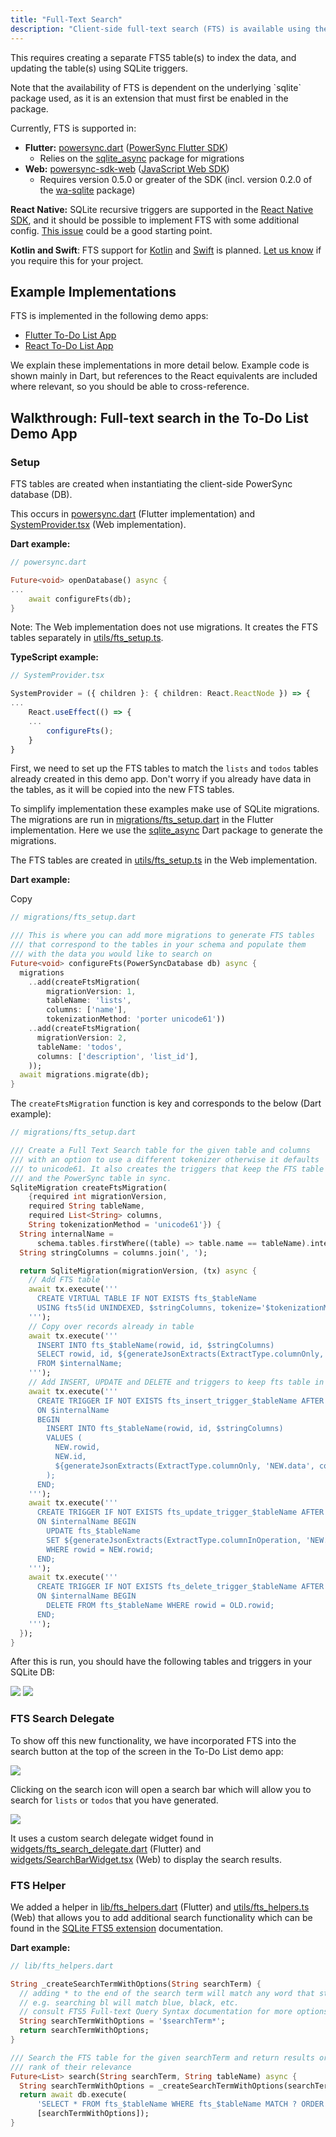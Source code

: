 ```yaml
---
title: "Full-Text Search"
description: "Client-side full-text search (FTS) is available using the [SQLite FTS5 extension](https://www.sqlite.org/fts5.html)."
---
```


This requires creating a separate FTS5 table(s) to index the data, and updating the table(s) using SQLite triggers.

<Note>
  Note that the availability of FTS is dependent on the underlying `sqlite` package used, as it is an extension that must first be enabled in the package.
</Note>

Currently, FTS is supported in:

* **Flutter:** [powersync.dart](https://github.com/powersync-ja/powersync.dart) ([PowerSync Flutter SDK](/client-sdk-references/flutter))
   * Relies on the [sqlite\_async](https://pub.dev/documentation/sqlite%5Fasync/latest/) package for migrations
* **Web:** [powersync-sdk-web](https://github.com/powersync-ja/powersync-js/blob/main/packages/web/README.md) ([JavaScript Web SDK](/client-sdk-references/javascript-web))
   * Requires version 0.5.0 or greater of the SDK (incl. version 0.2.0 of the [wa-sqlite](https://github.com/powersync-ja/wa-sqlite) package)

**React Native:** SQLite recursive triggers are supported in the [React Native SDK](/client-sdk-references/react-native-and-expo), and it should be possible to implement FTS with some additional config. [This issue](https://github.com/ospfranco/react-native-quick-sqlite/issues/37) could be a good starting point.

**Kotlin and Swift**: FTS support for [Kotlin](/client-sdk-references/kotlin-multiplatform) and [Swift](/client-sdk-references/swift) is planned. [Let us know](/resources/contact-us) if you require this for your project.

## Example Implementations

FTS is implemented in the following demo apps:

* [Flutter To-Do List App](https://github.com/powersync-ja/powersync.dart/tree/master/demos/supabase-todolist)
* [React To-Do List App](https://github.com/powersync-ja/powersync-js/tree/main/demos/react-supabase-todolist)

We explain these implementations in more detail below. Example code is shown mainly in Dart, but references to the React equivalents are included where relevant, so you should be able to cross-reference.

## Walkthrough: Full-text search in the To-Do List Demo App

### Setup

FTS tables are created when instantiating the client-side PowerSync database (DB).

This occurs in [powersync.dart](https://github.com/powersync-ja/powersync.dart/blob/master/demos/supabase-todolist/lib/powersync.dart#L186) (Flutter implementation) and [SystemProvider.tsx](https://github.com/powersync-ja/powersync-js/blob/main/demos/react-supabase-todolist/src/components/providers/SystemProvider.tsx#L41) (Web implementation).

**Dart example:**

```dart
// powersync.dart

Future<void> openDatabase() async {
...
    await configureFts(db);
}
```

Note: The Web implementation does not use migrations. It creates the FTS tables separately in [utils/fts\_setup.ts](https://github.com/powersync-ja/powersync-js/blob/main/demos/react-supabase-todolist/src/app/utils/fts%5Fsetup.ts).

**TypeScript example:**

```ts
// SystemProvider.tsx

SystemProvider = ({ children }: { children: React.ReactNode }) => {
...
    React.useEffect(() => {
    ...
        configureFts();
    }
}
```

First, we need to set up the FTS tables to match the `lists` and `todos` tables already created in this demo app. Don't worry if you already have data in the tables, as it will be copied into the new FTS tables.

To simplify implementation these examples make use of SQLite migrations. The migrations are run in [migrations/fts\_setup.dart](https://github.com/powersync-ja/powersync.dart/blob/master/demos/supabase-todolist/lib/migrations/fts%5Fsetup.dart) in the Flutter implementation. Here we use the [sqlite\_async](https://pub.dev/documentation/sqlite%5Fasync/latest/) Dart package to generate the migrations.

The FTS tables are created in [utils/fts\_setup.ts](https://github.com/powersync-ja/powersync-js/blob/main/demos/react-supabase-todolist/src/app/utils/fts%5Fsetup.ts) in the Web implementation.

**Dart example:**

Copy

```dart
// migrations/fts_setup.dart

/// This is where you can add more migrations to generate FTS tables
/// that correspond to the tables in your schema and populate them
/// with the data you would like to search on
Future<void> configureFts(PowerSyncDatabase db) async {
  migrations
    ..add(createFtsMigration(
        migrationVersion: 1,
        tableName: 'lists',
        columns: ['name'],
        tokenizationMethod: 'porter unicode61'))
    ..add(createFtsMigration(
      migrationVersion: 2,
      tableName: 'todos',
      columns: ['description', 'list_id'],
    ));
  await migrations.migrate(db);
}
```

The `createFtsMigration` function is key and corresponds to the below (Dart example):

```dart
// migrations/fts_setup.dart

/// Create a Full Text Search table for the given table and columns
/// with an option to use a different tokenizer otherwise it defaults
/// to unicode61. It also creates the triggers that keep the FTS table
/// and the PowerSync table in sync.
SqliteMigration createFtsMigration(
    {required int migrationVersion,
    required String tableName,
    required List<String> columns,
    String tokenizationMethod = 'unicode61'}) {
  String internalName =
      schema.tables.firstWhere((table) => table.name == tableName).internalName;
  String stringColumns = columns.join(', ');

  return SqliteMigration(migrationVersion, (tx) async {
    // Add FTS table
    await tx.execute('''
      CREATE VIRTUAL TABLE IF NOT EXISTS fts_$tableName
      USING fts5(id UNINDEXED, $stringColumns, tokenize='$tokenizationMethod');
    ''');
    // Copy over records already in table
    await tx.execute('''
      INSERT INTO fts_$tableName(rowid, id, $stringColumns)
      SELECT rowid, id, ${generateJsonExtracts(ExtractType.columnOnly, 'data', columns)}
      FROM $internalName;
    ''');
    // Add INSERT, UPDATE and DELETE and triggers to keep fts table in sync with table
    await tx.execute('''
      CREATE TRIGGER IF NOT EXISTS fts_insert_trigger_$tableName AFTER INSERT
      ON $internalName
      BEGIN
        INSERT INTO fts_$tableName(rowid, id, $stringColumns)
        VALUES (
          NEW.rowid,
          NEW.id,
          ${generateJsonExtracts(ExtractType.columnOnly, 'NEW.data', columns)}
        );
      END;
    ''');
    await tx.execute('''
      CREATE TRIGGER IF NOT EXISTS fts_update_trigger_$tableName AFTER UPDATE
      ON $internalName BEGIN
        UPDATE fts_$tableName
        SET ${generateJsonExtracts(ExtractType.columnInOperation, 'NEW.data', columns)}
        WHERE rowid = NEW.rowid;
      END;
    ''');
    await tx.execute('''
      CREATE TRIGGER IF NOT EXISTS fts_delete_trigger_$tableName AFTER DELETE
      ON $internalName BEGIN
        DELETE FROM fts_$tableName WHERE rowid = OLD.rowid;
      END;
    ''');
  });
}
```

After this is run, you should have the following tables and triggers in your SQLite DB:
<Frame caption="FTS tables and migrations">
  <img src="/images/usage-4.png"/>
</Frame>

<Frame caption="FTS triggers">
  <img src="/images/usage-5.png"/>
</Frame>


### FTS Search Delegate

To show off this new functionality, we have incorporated FTS into the search button at the top of the screen in the To-Do List demo app:

<Frame>
  <img src="/images/usage-6.avif"/>
</Frame>

Clicking on the search icon will open a search bar which will allow you to search for `lists` or `todos` that you have generated.

<Frame caption="Example of searching">
  <img src="/images/usage-7.png"/>
</Frame>

It uses a custom search delegate widget found in [widgets/fts\_search\_delegate.dart](https://github.com/powersync-ja/powersync.dart/blob/master/demos/supabase-todolist/lib/widgets/fts%5Fsearch%5Fdelegate.dart) (Flutter) and [widgets/SearchBarWidget.tsx](https://github.com/powersync-ja/powersync-js/blob/main/demos/react-supabase-todolist/src/components/widgets/SearchBarWidget.tsx) (Web) to display the search results.

### FTS Helper

We added a helper in [lib/fts\_helpers.dart](https://github.com/powersync-ja/powersync.dart/blob/master/demos/supabase-todolist/lib/fts%5Fhelpers.dart) (Flutter) and [utils/fts\_helpers](https://github.com/powersync-ja/powersync-js/blob/main/demos/react-supabase-todolist/src/app/utils/fts%5Fhelpers.ts)[.ts](https://github.com/powersync-ja/powersync-js/blob/main/demos/react-supabase-todolist/src/app/utils/fts%5Fhelpers.ts) (Web) that allows you to add additional search functionality which can be found in the [SQLite FTS5 extension](https://www.sqlite.org/fts5.html) documentation.

**Dart example:**

```dart
// lib/fts_helpers.dart

String _createSearchTermWithOptions(String searchTerm) {
  // adding * to the end of the search term will match any word that starts with the search term
  // e.g. searching bl will match blue, black, etc.
  // consult FTS5 Full-text Query Syntax documentation for more options
  String searchTermWithOptions = '$searchTerm*';
  return searchTermWithOptions;
}

/// Search the FTS table for the given searchTerm and return results ordered by the
/// rank of their relevance
Future<List> search(String searchTerm, String tableName) async {
  String searchTermWithOptions = _createSearchTermWithOptions(searchTerm);
  return await db.execute(
      'SELECT * FROM fts_$tableName WHERE fts_$tableName MATCH ? ORDER BY rank',
      [searchTermWithOptions]);
}
```
